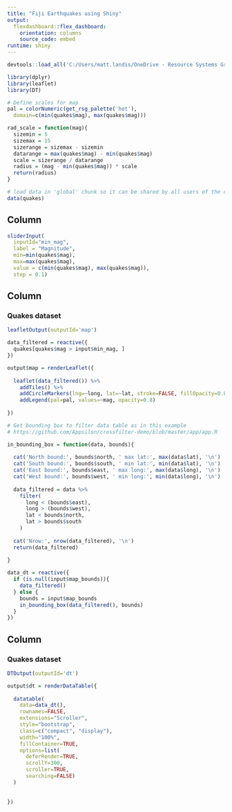 ```yaml
---
title: "Fiji Earthquakes using Shiny"
output: 
  flexdashboard::flex_dashboard:
    orientation: columns
    source_code: embed
runtime: shiny
---
```


```r

devtools::load_all('C:/Users/matt.landis/OneDrive - Resource Systems Group, Inc/Git/tmrtools')

library(dplyr)
library(leaflet)
library(DT)

# Define scales for map
pal = colorNumeric(get_rsg_palette('hot'),
  domain=c(min(quakes$mag), max(quakes$mag)))

rad_scale = function(mag){
  sizemin = 5
  sizemax = 15
  sizerange = sizemax - sizemin
  datarange = max(quakes$mag) - min(quakes$mag)
  scale = sizerange / datarange
  radius = (mag - min(quakes$mag)) * scale
  return(radius)
}

# load data in 'global' chunk so it can be shared by all users of the dashboard
data(quakes)


```

Column {.sidebar}
-----------------------------------------------------------------------


```r

sliderInput(
  inputId="min_mag",
  label = "Magnitude",
  min=min(quakes$mag),
  max=max(quakes$mag), 
  value = c(min(quakes$mag), max(quakes$mag)),
  step = 0.1)
```

Column {data-width=500}
-----------------------------------------------------------------------

### Quakes dataset

```r
leafletOutput(outputId='map')

```

```r

data_filtered = reactive({
  quakes[quakes$mag > input$min_mag, ]
})

output$map = renderLeaflet({
  
  leaflet(data_filtered()) %>%
    addTiles() %>%
    addCircleMarkers(lng=~long, lat=~lat, stroke=FALSE, fillOpacity=0.8, color=~pal(mag), radius=~rad_scale(mag)) %>%
    addLegend(pal=pal, values=~mag, opacity=0.8)
  
})

# Get bounding box to filter data table as in this example
# https://github.com/Appsilon/crossfilter-demo/blob/master/app/app.R

in_bounding_box = function(data, bounds){
  
  cat('North bound:', bounds$north, ' max lat:', max(data$lat), '\n')
  cat('South bound:', bounds$south, ' min lat:', min(data$lat), '\n')
  cat('East bound:', bounds$east, ' max long:', max(data$long), '\n')
  cat('West bound:', bounds$west, ' min long:', min(data$long), '\n')
  
  data_filtered = data %>%
    filter(
      long < (bounds$east),
      long > (bounds$west),
      lat < bounds$north,
      lat > bounds$south
    )
  
  cat('Nrow:', nrow(data_filtered), '\n')
  return(data_filtered)
  
}

data_dt = reactive({
  if (is.null(input$map_bounds)){
    data_filtered()
  } else {
    bounds = input$map_bounds
    in_bounding_box(data_filtered(), bounds)
  }
})
```

Column {data-width=500}
-----------------------------------------------------------------------

### Quakes dataset

```r
DTOutput(outputId='dt')
```

```r

output$dt = renderDataTable({
  
  datatable(
    data=data_dt(),
    rownames=FALSE,
    extensions="Scroller",
    style="bootstrap",
    class=c("compact", "display"),
    width="100%",
    fillContainer=TRUE,
    options=list(
      deferRender=TRUE,
      scrollY=300,
      scroller=TRUE,
      searching=FALSE)
  )
  
  
})
```

